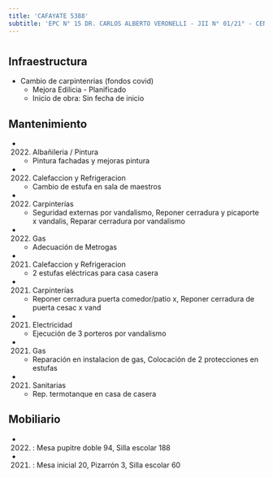 ```yaml
---
title: 'CAFAYATE 5388'
subtitle: 'EPC N° 15 DR. CARLOS ALBERTO VERONELLI - JII N° 01/21° - CENOF CENTRO CAFAYATE'
---
```


#
## Infraestructura

* Cambio de carpintenrias (fondos covid) 
    + Mejora Edilicia - Planificado 
    + Inicio de obra: Sin fecha de inicio 






## Mantenimiento

*  (2022) Albañileria / Pintura 
    + Pintura fachadas y mejoras pintura

*  (2022) Calefaccion y Refrigeracion 
    + Cambio de estufa en sala de maestros

*  (2022) Carpinterías 
    + Seguridad externas  por vandalismo, Reponer cerradura y picaporte x vandalis, Reparar cerradura por vandalismo

*  (2022) Gas 
    + Adecuación de Metrogas

*  (2021) Calefaccion y Refrigeracion 
    + 2 estufas eléctricas para casa casera

*  (2021) Carpinterías 
    + Reponer cerradura puerta comedor/patio x, Reponer cerradura de puerta cesac x vand

*  (2021) Electricidad 
    + Ejecución de 3 porteros por vandalismo

*  (2021) Gas 
    + Reparación en instalacion de gas, Colocación de 2 protecciones en estufas

*  (2021) Sanitarias 
    + Rep. termotanque en casa de casera





## Mobiliario

*  (2022) : Mesa pupitre doble 94, Silla escolar 188 

*  (2021) : Mesa inicial 20, Pizarrón 3, Silla escolar 60 



